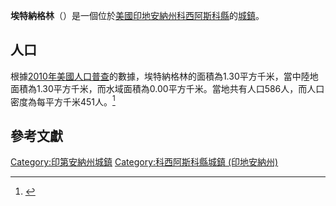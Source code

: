 {{noteTA
|G1=USState
|G2=地名
|G3=Unit
}}
{{Infobox settlement
|name            = 埃特納格林
|native_name = Etna Green
|settlement_type          = [[鎮|城鎮]]
|image_skyline            = Etna-green-downtown.jpg
|imagesize                = 250px
|image_map                = Kosciusko County Indiana Incorporated and Unincorporated areas Etna Green Highlighted 1821502.svg
|mapsize                  = 250px
|subdivision_type         = [[世界政區索引|國家]]
|subdivision_type1        = [[美国州份|州份]]
|subdivision_type2        = [[印地安納州行政區劃|縣]]
|subdivision_name         = [[美国|美国]]
|subdivision_name1        = [[印地安納州|印地安納州]]
|subdivision_name2        = [[科西阿斯科縣_(印地安納州)|科西阿斯科縣]]
|elevation_ft             = 814
|elevation_m              = 248
|timezone                 = [[北美东部时区|CST]]
|area_total_km2           = 1.30
|area_land_km2            = 1.30
|area_water_km2           = 0.00
|area_total_sq_mi         = 
|area_land_sq_mi          = 
|area_water_sq_mi         = 
|population_as_of         = [[2010年美國人口普查|2010]]
|population_footnotes     = 
|population_total         = 586
|population_density_km2   = auto
|population_density_sq_mi = auto
|utc_offset               = -5
|coordinates              = {{coord|41|16|39|N|86|02|51|W|display=inline,title}}
| coor_pinpoint           = 
| coordinates_footnotes   = 
|timezone_DST             = EDT
|utc_offset_DST           = -4
|postal_code_type         = [[美國郵區編號|郵區編號]]
|postal_code              = 46524
|area_code                = {{link-en|电话区号574|Area code 574|574}}
|blank_name = [[地名信息系统|GNIS ID]]
|blank_info = 452111<ref name="GNIS">{{cite gnis|452111|Etna Green}}</ref>
}}
'''埃特納格林'''（{{lang-en|Etna Green}}）是一個位於[[美國|美國]][[印地安納州|印地安納州]][[科西阿斯科縣_(印地安納州)|科西阿斯科縣]]的[[鎮|城鎮]]。

== 人口 ==
根據[[2010年美國人口普查|2010年美國人口普查]]的數據，埃特納格林的面積為1.30平方千米，當中陸地面積為1.30平方千米，而水域面積為0.00平方千米。當地共有人口586人，而人口密度為每平方千米451人。<ref name="GR8">{{cite web|url=http://factfinder2.census.gov|publisher=[[美国人口调查局|美国人口调查局]]|accessdate=2011-05-14|title=American FactFinder|archive-date=2013-09-11|archive-url=https://web.archive.org/web/20130911234518/http://factfinder2.census.gov/|dead-url=no}}</ref>

== 參考文獻 ==
{{reflist}}
{{科西阿斯科縣 (印地安納州)}}
{{Indiana-geo-stub}}
{{DEFAULTSORT:Etna Green, Indiana}}
[[Category:印第安納州城鎮|Category:印第安納州城鎮]]
[[Category:科西阿斯科縣城鎮_(印地安納州)|Category:科西阿斯科縣城鎮 (印地安納州)]]